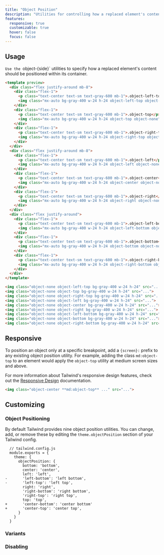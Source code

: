 ```yaml
---
title: "Object Position"
description: "Utilities for controlling how a replaced element's content should be positioned within its container."
features:
  responsive: true
  customizable: true
  hover: false
  focus: false
---
```




## Usage

 `Use the `object-{side}` utilities to specify how a replaced element's content should be positioned within its container.

```html
<template preview>
  <div class="flex justify-around mb-8">
    <div class="flex-1">
      <p class="text-center text-sm text-gray-600 mb-1">.object-left-top</p>
      <img class="mx-auto bg-gray-400 w-24 h-24 object-left-top object-none" src="https://images.unsplash.com/photo-1459262838948-3e2de6c1ec80?ixlib=rb-1.2.1&ixid=eyJhcHBfaWQiOjEyMDd9&auto=format&fit=crop&w=64&h=64&q=80">
    </div>
    <div class="flex-1">
      <p class="text-center text-sm text-gray-600 mb-1">.object-top</p>
      <img class="mx-auto bg-gray-400 w-24 h-24 object-top object-none" src="https://images.unsplash.com/photo-1459262838948-3e2de6c1ec80?ixlib=rb-1.2.1&ixid=eyJhcHBfaWQiOjEyMDd9&auto=format&fit=crop&w=64&h=64&q=80">
    </div>
    <div class="flex-1">
      <p class="text-center text-sm text-gray-600 mb-1">.object-right-top</p>
      <img class="mx-auto bg-gray-400 w-24 h-24 object-right-top object-none" src="https://images.unsplash.com/photo-1459262838948-3e2de6c1ec80?ixlib=rb-1.2.1&ixid=eyJhcHBfaWQiOjEyMDd9&auto=format&fit=crop&w=64&h=64&q=80">
    </div>
  </div>
  <div class="flex justify-around mb-8">
    <div class="flex-1">
      <p class="text-center text-sm text-gray-600 mb-1">.object-left</p>
      <img class="mx-auto bg-gray-400 w-24 h-24 object-left object-none" src="https://images.unsplash.com/photo-1459262838948-3e2de6c1ec80?ixlib=rb-1.2.1&ixid=eyJhcHBfaWQiOjEyMDd9&auto=format&fit=crop&w=64&h=64&q=80">
    </div>
    <div class="flex-1">
      <p class="text-center text-sm text-gray-600 mb-1">.object-center</p>
      <img class="mx-auto bg-gray-400 w-24 h-24 object-center object-none" src="https://images.unsplash.com/photo-1459262838948-3e2de6c1ec80?ixlib=rb-1.2.1&ixid=eyJhcHBfaWQiOjEyMDd9&auto=format&fit=crop&w=64&h=64&q=80">
    </div>
    <div class="flex-1">
      <p class="text-center text-sm text-gray-600 mb-1">.object-right</p>
      <img class="mx-auto bg-gray-400 w-24 h-24 object-right object-none" src="https://images.unsplash.com/photo-1459262838948-3e2de6c1ec80?ixlib=rb-1.2.1&ixid=eyJhcHBfaWQiOjEyMDd9&auto=format&fit=crop&w=64&h=64&q=80">
    </div>
  </div>
  <div class="flex justify-around">
    <div class="flex-1">
      <p class="text-center text-sm text-gray-600 mb-1">.object-left-bottom</p>
      <img class="mx-auto bg-gray-400 w-24 h-24 object-left-bottom object-none" src="https://images.unsplash.com/photo-1459262838948-3e2de6c1ec80?ixlib=rb-1.2.1&ixid=eyJhcHBfaWQiOjEyMDd9&auto=format&fit=crop&w=64&h=64&q=80">
    </div>
    <div class="flex-1">
      <p class="text-center text-sm text-gray-600 mb-1">.object-bottom</p>
      <img class="mx-auto bg-gray-400 w-24 h-24 object-bottom object-none" src="https://images.unsplash.com/photo-1459262838948-3e2de6c1ec80?ixlib=rb-1.2.1&ixid=eyJhcHBfaWQiOjEyMDd9&auto=format&fit=crop&w=64&h=64&q=80">
    </div>
    <div class="flex-1">
      <p class="text-center text-sm text-gray-600 mb-1">.object-right-bottom</p>
      <img class="mx-auto bg-gray-400 w-24 h-24 object-right-bottom object-none" src="https://images.unsplash.com/photo-1459262838948-3e2de6c1ec80?ixlib=rb-1.2.1&ixid=eyJhcHBfaWQiOjEyMDd9&auto=format&fit=crop&w=64&h=64&q=80">
    </div>
  </div>
</template>

<img class="object-none object-left-top bg-gray-400 w-24 h-24" src="...">
<img class="object-none object-top bg-gray-400 w-24 h-24" src="...">
<img class="object-none object-right-top bg-gray-400 w-24 h-24" src="...">
<img class="object-none object-left bg-gray-400 w-24 h-24" src="...">
<img class="object-none object-center bg-gray-400 w-24 h-24" src="...">
<img class="object-none object-right bg-gray-400 w-24 h-24" src="...">
<img class="object-none object-left-bottom bg-gray-400 w-24 h-24" src="...">
<img class="object-none object-bottom bg-gray-400 w-24 h-24" src="...">
<img class="object-none object-right-bottom bg-gray-400 w-24 h-24" src="...">
```

## Responsive

To position an object only at a specific breakpoint, add a `{screen}:` prefix to any existing object position utility. For example, adding the class `md:object-top` to an element would apply the `object-top` utility at medium screen sizes and above.

For more information about Tailwind's responsive design features, check out the [Responsive Design](/docs/responsive-design) documentation.

```html
<img class="object-center **md:object-top** ..." src="...">
```

## Customizing

### Object Positioning

By default Tailwind provides nine object position utilities. You can change, add, or remove these by editing the `theme.objectPosition` section of your Tailwind config.

```diff-js
  // tailwind.config.js
  module.exports = {
    theme: {
      objectPosition: {
        bottom: 'bottom',
        center: 'center',
        left: 'left',
-       'left-bottom': 'left bottom',
-       'left-top': 'left top',
        right: 'right',
        'right-bottom': 'right bottom',
        'right-top': 'right top',
        top: 'top',
+       'center-bottom': 'center bottom'
+       'center-top': 'center top',
      }
    }
  }
```

### Variants

<Variants plugin="objectPosition" />

### Disabling

<Disabling plugin="objectPosition" />
